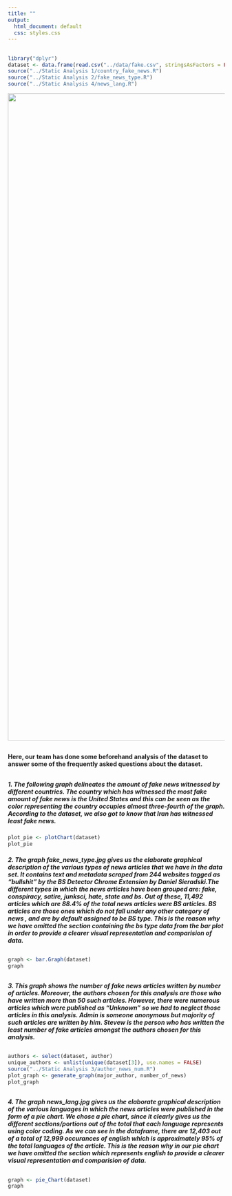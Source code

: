 ```yaml
---
title: ""
output:
  html_document: default
  css: styles.css
---
```


##

```r
library("dplyr")
dataset <- data.frame(read.csv("../data/fake.csv", stringsAsFactors = FALSE))
source("../Static Analysis 1/country_fake_news.R")
source("../Static Analysis 2/fake_news_type.R")
source("../Static Analysis 4/news_lang.R")
```

![](_site/imgs/7.jpg){width=1500px}

##
##

#### Here, our team has done some beforehand analysis of the dataset to answer some of the frequently asked questions about the dataset.

##
##

##### 1. The following graph delineates the amount of fake news witnessed by different countries. The country which has witnessed the most fake amount of fake news is the United States and this can be seen as the color representing the country occupies almost three-fourth of the graph. According to the dataset, we also got to know that Iran has witnessed least fake news.

```r
plot_pie <- plotChart(dataset)
plot_pie
```

##### 2. The graph fake_news_type.jpg gives us the elaborate graphical description of the various types of news articles that we have in the data set. It contains text and metadata scraped from 244 websites tagged as "bullshit" by the BS Detector Chrome Extension by Daniel Sieradski.The different types in which the news articles have been grouped are: fake, conspiracy, satire, junksci, hate, state and bs. Out of these, 11,492 articles which are 88.4% of the total news articles were BS articles.  BS articles are those ones which do not fall under any other category of news , and are by default assigned to be BS type. This is the reason why we have omitted the section containing the bs type data from the bar plot in order to provide a clearer visual representation and comparision of data.

##
##
```r
graph <- bar.Graph(dataset)
graph 
```

##
##

##### 3. This graph shows the number of fake news articles written by number of articles. Moreover, the authors chosen for this analysis are those who have written more than 50 such articles. However, there were numerous articles which were published as "Unknown" so we had to neglect those articles in this analysis. Admin is someone anonymous but majority of such articles are written by him. Stevew is the person who has written the least number of fake articles amongst the authors chosen for this analysis.

##
##

```r
authors <- select(dataset, author)
unique_authors <- unlist(unique(dataset[3]), use.names = FALSE)
source("../Static Analysis 3/author_news_num.R")
plot_graph <- generate_graph(major_author, number_of_news)
plot_graph
```

## 
##

##### 4. The graph news_lang.jpg gives us the elaborate graphical description of the various languages in which the news articles were published in the form of a pie chart. We chose a pie chart, since it clearly gives us the different sections/portions out of the total that each language represents using color coding. As we can see in the dataframe, there are 12,403 out of a total of 12,999 occurances of english which is approximately 95% of the total languages of the article. This is the reason why in our pie chart we have omitted the section which represents english to provide a clearer visual representation and comparision of data.

## 
##

```r
graph <- pie_Chart(dataset)
graph 
```